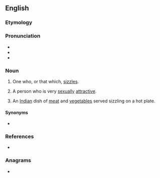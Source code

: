 ==English==

===Etymology===
{{suffix|en|sizzle|er}}

===Pronunciation===
* {{IPA|en|/ˈsɪzləɹ/}}
* {{audio|en|En-au-sizzler.ogg|Audio (AU)}}
* {{rhymes|en|ɪzlə(ɹ)}}

===Noun===
{{en-noun}}

# One who, or that which, [[sizzle]]s.
# {{lb|en|slang}} A person who is very [[sexual]]ly [[attractive]].
# An [[Indian]] dish of [[meat]] and [[vegetable]]s served sizzling on a hot plate.

====Synonyms====
* {{l|en|scorcher}}

===References===
* {{R:Webster NCD 1967}}

===Anagrams===
* {{anagrams|en|a=eilrszz|rizzles}}